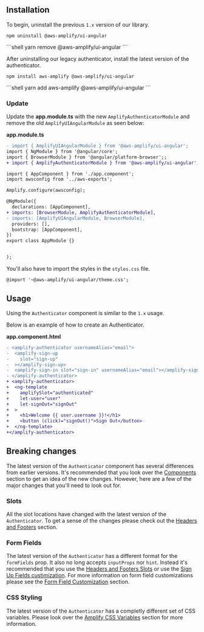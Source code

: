 
## Installation

To begin, uninstall the previous `1.x` version of our library.

<Tabs>
<TabItem title="npm">

```shell
npm uninstall @aws-amplify/ui-angular
```

</TabItem>
<TabItem title="yarn">
```shell
yarn remove @aws-amplify/ui-angular
```

</TabItem>
</Tabs>

After uninstalling our legacy authenticator, install the latest version of the authenticator.

<Tabs>
<TabItem title="npm">

```shell
npm install aws-amplify @aws-amplify/ui-angular
```

</TabItem>
<TabItem title="yarn">
```shell
yarn add aws-amplify @aws-amplify/ui-angular
```

</TabItem>
</Tabs>

### Update

Update the **app.module.ts** with the new `AmplifyAuthenticatorModule` and remove the old `AmplifyUIAngularModule` as seen below:

**app.module.ts**

```diff
- import { AmplifyUIAngularModule } from '@aws-amplify/ui-angular';
import { NgModule } from '@angular/core';
import { BrowserModule } from '@angular/platform-browser';;
+ import { AmplifyAuthenticatorModule } from '@aws-amplify/ui-angular';

import { AppComponent } from './app.component';
import awsconfig from '../aws-exports';

Amplify.configure(awsconfig);

@NgModule({
  declarations: [AppComponent],
+ imports: [BrowserModule, AmplifyAuthenticatorModule],
- imports: [AmplifyUIAngularModule, BrowserModule],
  providers: [],
  bootstrap: [AppComponent],
})
export class AppModule {}


);

```

You'll also have to import the styles in the `styles.css` file.

```
@import '~@aws-amplify/ui-angular/theme.css';
```

## Usage

Using the `Authenticator` component is similar to the `1.x` usage.

Below is an example of how to create an Authenticator.

**app.component.html**

```diff
- <amplify-authenticator usernameAlias="email">
-  <amplify-sign-up
-    slot="sign-up"
-  ></amplify-sign-up>
-  <amplify-sign-in slot="sign-in" usernameAlias="email"></amplify-sign-in>
- </amplify-authenticator>
+ <amplify-authenticator>
+  <ng-template
+    amplifySlot="authenticated"
+    let-user="user"
+    let-signOut="signOut"
+  >
+    <h1>Welcome {{ user.username }}!</h1>
+    <button (click)="signOut()">Sign Out</button>
+  </ng-template>
+</amplify-authenticator>
```

## Breaking changes

The latest version of the `Authenticator` component has several differences from earlier versions. It's recommended that you look over the
[Components](/components?platform=angular) section to get an idea of the new changes. However, here are a few of the major changes that you'll need to look out for.

### Slots

All the slot locations have changed with the latest version of the `Authenticator`. To get a
sense of the changes please check out the [Headers and Footers](/components/authenticator?platform=angular#headers--footers) section.

### Form Fields

The latest version of the `Authenticator` has a different format for the `formFields` prop. It also no long accepts
`inputProps` nor `hint`. Instead it's recommended that you use the [Headers and Footers Slots](/components/authenticator?platform=angular#headers--footers) or use the
[Sign Up Fields custimization](/components/authenticator?platform=angular#sign-up-fields). For more information on form field customizations
please see the [Form Field Customization](/components/authenticator?platform=angular#form-field-customization) section.

### CSS Styling

The latest version of the `Authenticator` has a completly different set of CSS variables. Please look over the [Amplify CSS Variables](/components/authenticator#amplify-css-variables) section for more information.
